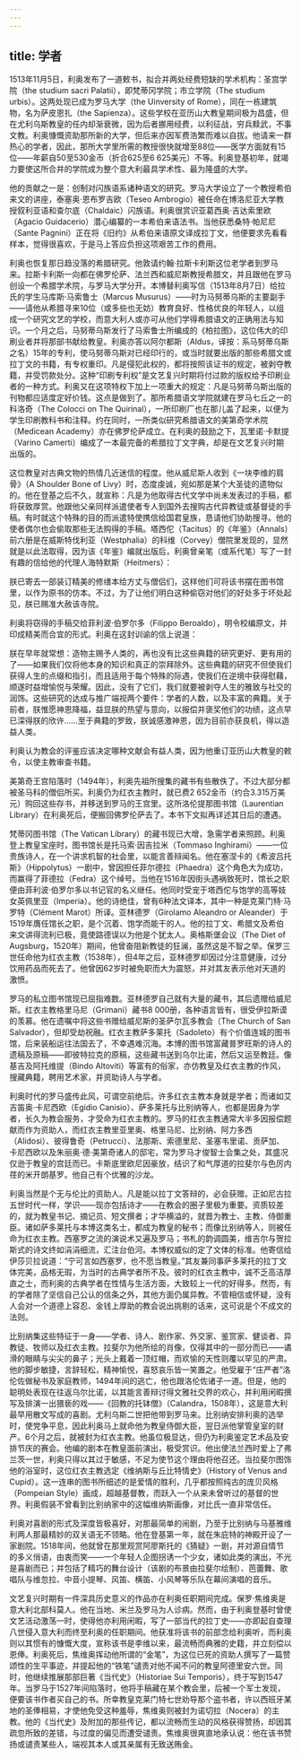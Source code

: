 ```yaml
---
---
---
```

title: 学者
---




1513年11月5日，利奥发布了一道敕书，拟合并两处经费短缺的学术机构：圣宫学院（the studium sacri Palatii），即梵蒂冈学院；市立学院（The studium urbis）。这两处现已成为罗马大学（the Uinversity of Rome），同在一栋建筑物，名为萨皮恩扎（the Sapienza）。这些学校在亚历山大教皇期间极为昌盛，但在尤利乌斯教皇的任内却渐衰微，因为后者挪用经费，以利征战，穷兵黩武，不事文教。利奥慷慨资助那所新的大学，但后来亦因军费浩繁而难以自拔。他请来一群热心的学者，因此，那所大学里所需的教授很快就增至88位——医学方面就有15位——年薪自50至530金币（折合625至6 625美元）不等。利奥登基初年，就竭力要使这所合并的学院成为整个意大利最具学术性、最为隆盛的大学。

他的贡献之一是：创制对闪族语系诸种语文的研究。罗马大学设立了一个教授希伯来文的讲座，泰塞奥·恩布罗吉欧（Teseo Ambrogio）被任命在博洛尼亚大学教授叙利亚语和查尔底（Chaldaic）闪族语。利奥很赏识亚葛西奥·吉达索里欧（Agacio Guidacerio）潜心编纂的一本希伯来语法书。当他获悉桑特·帕尼尼（Sante Pagnini）正在将《旧约》从希伯来语原文译成拉丁文，他便要求先看看样本，觉得很喜欢，于是马上答应负担这项艰苦工作的费用。

利奥也恢复那日趋没落的希腊研究。他敦请约翰·拉斯卡利斯这位老学者到罗马来。拉斯卡利斯一向都在佛罗伦萨、法兰西和威尼斯教授希腊文，并且跟他在罗马创设一个希腊学术院，与罗马大学分开。本博替利奥写信（1513年8月7日）给拉氏的学生马库斯·马索鲁士（Marcus Musurus）——时为马努蒂乌斯的主要副手——请他从希腊寻来10位（或多些也无妨）教育良好、性格优良的年轻人，以组成一个研究文艺的学校，而意大利人或亦可从他们学得希腊语文的正确用法与知识。一个月之后，马努蒂乌斯发行了马索鲁士所编成的《柏拉图》，这位伟大的印刷业者并将那部书献给教皇。利奥亦答以阿尔都斯（Aldus，译按：系马努蒂乌斯之名）15年的专利，使马努蒂乌斯对已经印行的，或当时就要出版的那些希腊文或拉丁文的书籍，有专权重印。凡是侵犯此权的，都将按照该证书的规定，被剥夺教籍，并受罚款处分。这种“印刷专利权”是文艺复兴时期将付过款的版权给予印刷业者的一种方式。利奥又在这项特权下加上一项重大的规定：凡是马努蒂乌斯出版的刊物都应适度定好价钱。这点是做到了。那所希腊语文学院就建在罗马七丘之一的科洛奇（The Colocci on The Quirinal），一所印刷厂也在那儿盖了起来，以便为学生印刷教科书和注释。约在同时，一所类似研究希腊语文的美第奇学术院（Medicean Academy）亦在佛罗伦萨成立。在利奥的鼓励之下，瓦里诺·卡默提（Varino Camerti）编成了一本最完备的希腊拉丁文字典，却是在文艺复兴时期出版的。

这位教皇对古典文物的热情几近迷信的程度。他从威尼斯人收到《一块李维的肩骨》（A Shoulder Bone of Livy）时，态度虔诚，宛如那是某个大圣徒的遗物似的。他在登基之后不久，就宣称：凡是为他取得古代文学中尚未发表过的手稿，都将获致厚赏。他跟他父亲同样派遣使者专人到国外去搜购古代异教徒或基督徒的手稿。有时就这个特殊的目的而派遣特使携信给国君皇族，恳请他们协助搜寻。他的使者偶尔也会偷取那些无法购得的手稿。塔西佗（Tacitus）的《年鉴》（Annals）前六册是在威斯特伐利亚（Westphalia）的科维（Corvey）僧院里发现的，显然就是以此法取得，因为该《年鉴》编就出版后，利奥曾亲笔（或系代笔）写了一封有趣的信给他的代理人海特默斯（Heitmers）：

朕已寄去一部装订精美的修缮本给方丈与僧侣们，这样他们可将该书摆在图书馆里，以作为原书的仿本。不过，为了让他们明白这种偷窃对他们的好处多于坏处起见，朕已赐准大赦该寺院。



利奥将窃得的手稿交给菲利波·伯罗尔多（Filippo Beroaldo），明令校编原文，并印成精美而合宜的形式。利奥在这封训谕的信上说道：

朕在早年就常想：造物主赐予人类的，再也没有比这些典籍的研究更好、更有用的了——如果我们仅将他本身的知识和真正的崇拜除外。这些典籍的研究不但使我们获得人生的点缀和指引，而且适用于每个特殊的际遇，使我们在逆境中获得慰藉，顺遂时益增愉悦与荣耀。因此，没有了它们，我们就要被剥夺人生的雅致与社交的润饰。这些研究的达成与推广端视两个要件：学者的人数，以及丰富的典籍。关于前者，朕惟愿神恩降福，益显朕的热望与意向，以报偿并褒奖他们的功绩，这点早已深得朕的欣许……至于典籍的罗致，朕诚感激神恩，因为目前亦获良机，得以造益人类。



利奥认为教会的评鉴应该决定哪种文献会有益人类，因为他重订亚历山大教皇的敕令，以使主教审查书籍。

美第奇王宫陷落时（1494年），利奥先祖所搜集的藏书有些散佚了。不过大部分都被圣马科的僧侣所买。利奥仍为红衣主教时，就已费2 652金币（约合3.315万美元）购回这些存书，并移送到罗马的王宫里。这所洛伦提那图书馆（Laurentian Library）在利奥死后，便搬回佛罗伦萨去了。本书下文拟再详述其日后的遭遇。

梵蒂冈图书馆（The Vatican Library）的藏书现已大增，急需学者来照顾。利奥登上教皇宝座时，图书馆长是托马索·因吉拉米（Tommaso Inghirami）——一位贵族诗人，在一个讲求机智的社会里，以能言善辩闻名。他在塞涅卡的《希波吕托斯》（Hippolytus）一剧中，曾因担任菲尔德拉（Phaedra）这个角色大为成功，而赢得了菲德拉（Fedra）这个绰号。当他在1516年因街头遇祸致死时，馆长之职便由菲利波·伯罗尔多以书记官的名义继任。他同时受宠于塔西佗与饱学的高等妓女英佩里亚（Imperia）。他的诗绝佳，曾有6种法文译本，其中一种是克莱门特·马罗特（Clément Marot）所译。亚林德罗（Girolamo Aleandro or Aleander）于1519年膺任馆长之职，是个沉着、饱学而能干的人。他的拉丁文、希腊文及希伯来文讲得流利已极，竟使路德误以为他是个犹太人。奥格斯堡会议（The Diet of Augsburg，1520年）期间，他曾奋阻新教徒的狂澜，虽然这是不智之举。保罗三世任命他为红衣主教（1538年），但4年之后，亚林德罗却因过分注意健康，过分饮用药品而死去了。他曾因62岁时被免职而大为震怒，并对其友表示他对天道的激愤。

罗马的私立图书馆现已屈指难数。亚林德罗自己就有大量的藏书，其后遗赠给威尼斯。红衣主教格里马尼（Grimani）藏书8 000册，各种语言皆有，很受伊拉斯谟的羡慕。他在遗嘱中将这些书赠给威尼斯的圣萨尔瓦多教会（The Church of San Salvador），但却受劫祝融。红衣主教萨多莱托（Sadoleto）有个价值连城的图书馆，后来装船运往法国去了，不幸遇难沉海。本博的图书馆富藏普罗旺斯的诗人的遗稿及原稿——即彼特拉克的原稿，这些藏书送到乌尔比诺，然后又运至教廷。像基吉及阿托维提（Bindo Altoviti）等富有的俗家，亦仿教皇及红衣主教的作风，搜藏典籍，聘用艺术家，并资助诗人与学者。

利奥时代的罗马盛传此风，可谓空前绝后。许多红衣主教本身就是学者；而诸如艾吉笛奥·卡尼西欧（Egidio Canisio）、萨多莱托与比别纳等人，也都是因身为学者，长久为教会服务，才受命为红衣主教的。罗马的红衣主教通常大半多因报偿题献而作为资助人，而红衣主教里亚里奥、格里马尼、比别纳、阿力多西（Alidosi）、彼得鲁奇（Petrucci）、法那斯、索德里尼、圣塞韦里诺、贡萨加、卡尼西欧以及朱丽奥·德·美第奇诸人的邸宅，常为罗马才俊智士会集之处，其盛况仅逊于教皇的宫廷而已。卡斯底里欧尼因豪放，结识了和气厚道的拉斐尔与色厉内荏的米开朗基罗。他自己有个优雅的沙龙。

利奥当然是个无与伦比的资助人。凡是能以拉丁文答辩的，必会获赠。正如尼古拉五世时代一样，学识——现亦包括诗才——在教会的圈子里极为重要。资质较差的，就为教皇书记、摘记员、短文撰者；才华横溢的，就晋为教士、主教、侍御重臣。诸如萨多莱托与本博这类名士，都成为教皇的秘书；而像比别纳等人，则被任命为红衣主教。西塞罗之流的演说术又遍及罗马；书札的韵调圆美，维吉尔与贺拉斯式的诗文终如涓涓细流，汇注台伯河。本博权威似的定了文体的标准。他寄信给伊莎贝拉说道：“宁可言如西塞罗，也不愿当教皇。”其友兼同事萨多莱托的拉丁文体完美，品格无瑕，为当时的古典学者所不及。彼时的红衣主教中，诚不乏高洁厚直之士，而利奥的古典学者在性情与生活方面，大致较上一代的好得多。然而，有的学者除了坚信自己公认的信条之外，其他方面仍属异教。不管相信或怀疑，没有人会对一个道德上容忍、金钱上厚助的教会说出挑剔的话来，这可说是个不成文的法则。

比别纳集这些特征于一身——学者、诗人、剧作家、外交家、鉴赏家、健谈者、异教徒、牧师以及红衣主教。拉斐尔为他所绘的肖像，仅得其中的一部分而已——谲滑的眼睛与尖尖的鼻子；光头上戴着一顶红帽，而欢愉的天性则覆以罕见的严肃。他的脚步敏捷，言辞轻松，精神愉悦，喜怒哀乐皆一笑置之。他受雇于“庄严者”洛伦佐做秘书及家庭教师，1494年间的逃亡，他也跟洛伦佐诸子一道。但是，他的聪明处表现在往返乌尔比诺，以其能言善辩讨得文雅社交界的欢心，并利用闲暇撰写及排演一出猥亵的戏——《回教的托钵僧》（Calandra，1508年），这是意大利最早用散文写成的喜剧。尤利乌斯二世把他带到罗马来。比别纳安排利奥的选举时，使党争平息，因此利奥马上就命他为教皇侍御大臣，翌日派他掌管皇室的财产。6个月之后，就被封为红衣主教。他虽位极显达，但仍为利奥鉴定艺术品及安排节庆的赛会。他编的剧本在教皇面前演出，极受赏识。他出使法兰西时爱上了弗兰茨一世，利奥只得以其过于敏感，不足为使节这个理由将他召还。当拉斐尔图饰他的浴室时，这位红衣主教选定《维纳斯与丘比特情史》（History of Venus and Cupid）。这一连串的图书所细述的是爱情的胜利，几乎都按照纯古的庞贝风格（Pompeian Style）画成，超越基督教，而跃入一个从来未曾听过的基督的世界。利奥假装不曾看到比别纳家中的这幅维纳斯画像，对比氏一直非常信任。

利奥对喜剧的形式及深度皆极喜好，对那最简单的闹剧，乃至于比别纳与马基雅维利两人那最精妙的双关语无不领略。他在登基第一年，就在朱庇特的神殿开设了一家剧院。1518年间，他就曾在那里观赏阿廖斯托的《猜疑》一剧，并对源自情节的多义俏语，由衷而笑——一个年轻人企图拐诱一个少女，诸如此类的演出，不光是喜剧而已；并包括了精巧的舞台设计（该剧的布景由拉斐尔绘制）、芭蕾舞、歌唱队与维忽拉、中音小提琴、风笛、横笛、小风琴等乐队在幕间演唱的音乐。

文艺复兴时期有一件深具历史意义的作品亦在利奥任职期间完成。保罗·焦维奥是意大利北部科莫人。他在当地、米兰及罗马为人诊病。然而，由于利奥登基时曾使文艺活动激荡一时，使得他亦利用闲暇，写了一部当代的拉丁史——亦即起自查理八世侵入意大利而终至利奥的任职期间。他获准将该书的前部念给利奥听，而利奥则以其惯有的慷慨大度，宣称该书是李维以来，最流畅而典雅的史籍，并立刻偿以恩俸。利奥死后，焦维奥挥动他所谓的“金笔”，为这位已死的资助人撰写了一篇赞颂性的生平事迹，并提起他的“铁笔”谴责对他不闻不问的教皇阿德里安六世。同时，他继续推展那部巨著《当代史》（Historiae Sui Temporis），终于写到1547年。当罗马于1527年间陷落时，他将手稿藏在某个教会里，后被一个军士发现，便要该书作者买自己的书。所幸教皇克莱门特七世劝导那个盗书者，许以西班牙某地的圣俸相易，才使他免受这种羞辱，焦维奥则被封为诺切拉（Nocera）的主教。他的《当代史》及附加的那些传记，都以流畅而生动的风格获得赞扬，却因其疏忽所致的差错，与过度的偏见而遭受谴责。焦维奥很爽直地承认说：他在该书赞扬或谴责某些人，端视其本人或其亲属有无致送贿金。